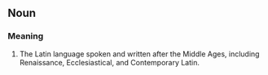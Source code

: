 == Noun ==
=== Meaning ===

#The Latin language spoken and written after the Middle Ages, including Renaissance, Ecclesiastical, and Contemporary Latin.